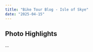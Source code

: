 ```yaml
---
title: "Bike Tour Blog - Isle of Skye"
date: "2025-04-15"
---
```



## Photo Highlights

<PhotoGrid>
<PhotoCard
fullSrc="https://picsum.photos/id/10/1200/1200"
caption="Misty morning on the mountain trails"
src="https://picsum.photos/id/10/400/400"
alt="Misty morning on the mountain trails"
/>
...
</PhotoGrid>